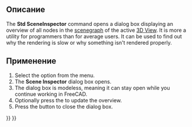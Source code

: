 <languages/>

<div class="mw-translate-fuzzy">
{{Docnav/ru
|[[Std_ViewScreenShot/ru|Команда "Сохранить изображение..."]]
|[[Std_DependencyGraph/ru|Команда "Граф зависимостей..."]]
|[[Std_Tools_Menu/ru|Меню "Инструменты"]]
|IconL=Std_ViewScreenShot.svg
|IconR=Std_DependencyGraph.svg
|IconC=Freecad.svg
}}
</div>

{{GuiCommand
|Name=Std SceneInspector
|MenuLocation=Tools → Scene Inspector
|Workbenches=All
}}

<span id="Description"></span>
==Описание==

The '''Std SceneInspector''' command opens a dialog box displaying an overview of all nodes in the [[Scenegraph|scenegraph]] of the active [[3D_View|3D View]]. It is more a utility for programmers than for average users. It can be used to find out why the rendering is slow or why something isn't rendered properly.

<span id="Usage"></span>
==Применение==

# Select the {{MenuCommand|Tools → [[Image:Std_SceneInspector.svg|16px]] Scene Inspector}} option from the menu.
# The '''Scene Inspector''' dialog box opens.
# The dialog box is modeless, meaning it can stay open while you continue working in FreeCAD.
# Optionally press the {{Button|Refresh}} to update the overview.
# Press the {{Button|Close}} button to close the dialog box.


<div class="mw-translate-fuzzy">
{{Docnav/ru
|[[Std_ViewScreenShot/ru|Команда "Сохранить изображение..."]]
|[[Std_DependencyGraph/ru|Команда "Граф зависимостей..."]]
|[[Std_Tools_Menu/ru|Меню "Инструменты"]]
|IconL=Std_ViewScreenShot.svg
|IconR=Std_DependencyGraph.svg
|IconC=Freecad.svg
}}
</div>

{{Std_Base_navi{{#translation:}}}}
{{Userdocnavi{{#translation:}}}}